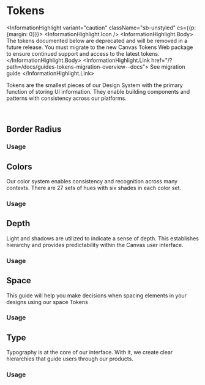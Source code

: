 
<Meta of={TokenStories} />

# Tokens <StorybookStatusIndicator type="deprecated" />

<InformationHighlight variant="caution" className="sb-unstyled" cs={{p: {margin: 0}}}>
  <InformationHighlight.Icon />
  <InformationHighlight.Body>
    The tokens documented below are deprecated and will be removed in a future release. You must
    migrate to the new Canvas Tokens Web package to ensure continued support and access to the
    latest tokens.
  </InformationHighlight.Body>
  <InformationHighlight.Link href="/?path=/docs/guides-tokens-migration-overview--docs">
    See migration guide
  </InformationHighlight.Link>
</InformationHighlight>

Tokens are the smallest pieces of our Design System with the primary function of storing UI
information. They enable building components and patterns with consistency across our platforms.

<ExampleCodeBlock code={Overview} />

<br />

## Border Radius

### Usage

<ExampleCodeBlock code={BorderRadius} />

## Colors

Our color system enables consistency and recognition across many contexts. There are 27 sets of hues
with six shades in each color set.

### Usage

<ExampleCodeBlock code={Colors} />

## Depth

Light and shadows are utilized to indicate a sense of depth. This establishes hierarchy and provides
predictability within the Canvas user interface.

### Usage

<ExampleCodeBlock code={Depth} />

## Space

This guide will help you make decisions when spacing elements in your designs using our space Tokens

### Usage

<ExampleCodeBlock code={Space} />

## Type

Typography is at the core of our interface. With it, we create clear hierarchies that guide users
through our products.

### Usage

<ExampleCodeBlock code={Type} />
